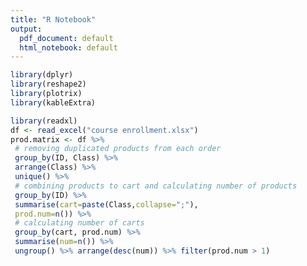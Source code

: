 ---
title: "R Notebook"
output:
  pdf_document: default
  html_notebook: default
---

```{r message=FALSE, warning=FALSE, include=FALSE}
library(dplyr)
library(reshape2)
library(plotrix)
library(kableExtra)
```

```{r message=FALSE, warning=FALSE, include=FALSE}
library(readxl)
df <- read_excel("course enrollment.xlsx")
prod.matrix <- df %>%
 # removing duplicated products from each order
 group_by(ID, Class) %>%
 arrange(Class) %>%
 unique() %>%
 # combining products to cart and calculating number of products
 group_by(ID) %>%
 summarise(cart=paste(Class,collapse=";"),
 prod.num=n()) %>%
 # calculating number of carts
 group_by(cart, prod.num) %>%
 summarise(num=n()) %>%
 ungroup() %>% arrange(desc(num)) %>% filter(prod.num > 1)

```

```{r message=FALSE, warning=FALSE, include=FALSE}

```

\begin{landscape}

```{r echo=FALSE, message=FALSE, warning=FALSE}

library(scales)

kable(prod.matrix, "latex", booktabs = TRUE, longtable = TRUE, caption = paste("Shopping cart analysis of commonly enrolled courses for Spring 2023")) %>%
  kable_styling(font_size = 7, latex_options = c("hold_position", "repeat_header"))


```

\end{landscape}